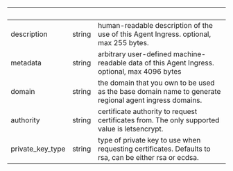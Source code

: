 | &nbsp;           | &nbsp; | &nbsp;                                                                                                 |
| ---------------- | ------ | ------------------------------------------------------------------------------------------------------ |
| description      | string | human-readable description of the use of this Agent Ingress. optional, max 255 bytes.                  |
| metadata         | string | arbitrary user-defined machine-readable data of this Agent Ingress. optional, max 4096 bytes           |
| domain           | string | the domain that you own to be used as the base domain name to generate regional agent ingress domains. |
| authority        | string | certificate authority to request certificates from. The only supported value is letsencrypt.           |
| private_key_type | string | type of private key to use when requesting certificates. Defaults to rsa, can be either rsa or ecdsa.  |
